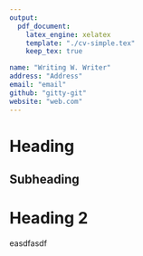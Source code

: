 ```yaml
---
output: 
  pdf_document:
    latex_engine: xelatex
    template: "./cv-simple.tex"
    keep_tex: true

name: "Writing W. Writer"
address: "Address"
email: "email"
github: "gitty-git"
website: "web.com"
---
```


# Heading

## Subheading

# Heading 2

easdfasdf

